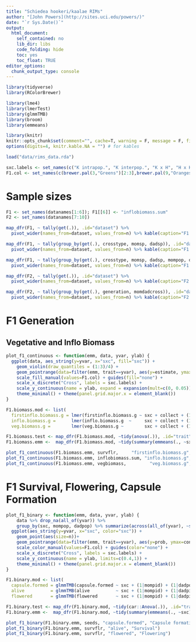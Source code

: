 ```yaml
---
title: "Schiedea hookeri/kaalae RIMs"
author: "[John Powers](http://sites.uci.edu/powers/)"
date: "`r Sys.Date()`"
output:
  html_document:
    self_contained: no
    lib_dir: libs
    code_folding: hide
    toc: yes
    toc_float: TRUE
editor_options: 
  chunk_output_type: console
---
```


<style type="text/css">
  .main-container { max-width: 1000px; margin-left: 0; margin-right: auto; }
img{ max-width:200%; height: auto; }
td, th { padding : 6px }
</style>


```r
library(tidyverse)
library(RColorBrewer)

library(lme4)
library(lmerTest)
library(glmmTMB)
library(broom)
library(emmeans)

library(knitr)
knitr::opts_chunk$set(comment="", cache=T, warning = F, message = F, fig.path = "figures/", dev = "svglite", fig.width=5, fig.height=4)
options(digits=4, knitr.kable.NA = "") # for kables

load("data/rims_data.rda")

sxc.labels <- set_names(c("K intrapop.", "K interpop.", "K x H", "H x K", "H interpop.", "H intrapop"), sxc.levels)
F1.col <- set_names(c(brewer.pal(3,"Greens")[2:3],brewer.pal(9,"Oranges")[5], brewer.pal(9,"Set1")[7], brewer.pal(3,"Purples")[3:2]), sxc.levels)
```

# Sample sizes

```r
F1 <- set_names(datanames[1:6]); F1[[6]] <- "inflobiomass.sum"
F2 <- set_names(datanames[7:10])

map_dfr(F1, ~ tally(get(.)), .id="dataset") %>% 
  pivot_wider(names_from=dataset, values_from=n) %>% kable(caption="F1 datasets totals")

map_dfr(F1, ~ tally(group_by(get(.), crosstype, momsp, dadsp)), .id="dataset") %>% 
  pivot_wider(names_from=dataset, values_from=n) %>% kable(caption="F1 datasets by crosstype and species")

map_dfr(F1, ~ tally(group_by(get(.), crosstype, momsp, dadsp, mompop, dadpop)), .id="dataset") %>% 
  pivot_wider(names_from=dataset, values_from=n) %>% kable(caption="F1 datasets by crosstype and population")

map_dfr(F2, ~ tally(get(.)), .id="dataset") %>% 
  pivot_wider(names_from=dataset, values_from=n) %>% kable(caption="F2 datasets totals")

map_dfr(F2, ~ tally(group_by(get(.), generation, momdadcross)), .id="dataset") %>% 
  pivot_wider(names_from=dataset, values_from=n) %>% kable(caption="F2 datasets by cross")
```

# F1 Generation

## Vegetative and Inflo Biomass

```r
plot_f1_continuous <- function(emm, data, yvar, ylab) {
  ggplot(data, aes_string(y=yvar, x="sxc", fill="sxc")) +
    geom_violin(draw_quantiles = (1:3)/4) + 
    geom_pointrange(data=filter(emm, trait==yvar), aes(y=estimate, ymax=conf.high, ymin=conf.low)) + 
    scale_fill_manual(values=F1.col) + guides(fill="none") +
    scale_x_discrete("Cross", labels = sxc.labels) + 
    scale_y_continuous(name = ylab, expand = expansion(mult=c(0, 0.05)), limits=c(0,NA)) +
    theme_minimal() + theme(panel.grid.major.x = element_blank())
}

F1.biomass.mod <- list(
  firstinflo.biomass.g = lmer(firstinflo.biomass.g ~ sxc + collect + (1|mompid) + (1|dadpid), data=survflr),
  inflo.biomass.g =      lmer(inflo.biomass.g  ~     sxc + collect + (1|mompid) + (1|dadpid), data=inflobiomass.sum),
  veg.biomass.g =        lmer(veg.biomass.g ~        sxc + collect + (1|mompid) + (1|dadpid), data=vegbiomass))

F1.biomass.test <- map_dfr(F1.biomass.mod, ~tidy(anova(.)), .id="trait")
F1.biomass.emm <-  map_dfr(F1.biomass.mod, ~tidy(summary(emmeans(., ~sxc))), .id="trait") #average over collect date

plot_f1_continuous(F1.biomass.emm, survflr,     "firstinflo.biomass.g", "First inflorescence biomass (g)")
plot_f1_continuous(F1.biomass.emm, inflobiomass.sum, "inflo.biomass.g",       "Inflorescence biomass (g)")
plot_f1_continuous(F1.biomass.emm, vegbiomass,         "veg.biomass.g",          "Vegetative biomass (g)")
```

# F1 Survival, Flowering, Capsule Formation

```r
plot_f1_binary <- function(emm, data, yvar, ylab) {
    data %>% drop_na(all_of(yvar)) %>% 
    group_by(sxc, mompop, dadpop) %>% summarize(across(all_of(yvar), ~sum(.)/n()), n=n()) %>% 
  ggplot(aes_string(y=yvar, x="sxc", color="sxc")) +
    geom_point(aes(size=n))+
    geom_pointrange(data=filter(emm, trait==yvar), aes(y=prob, ymax=conf.high, ymin=conf.low), color="black") + 
    scale_color_manual(values=F1.col) + guides(color="none") +
    scale_x_discrete("Cross", labels = sxc.labels) + 
    scale_y_continuous(name = ylab, limits=c(0.4,1)) +
    theme_minimal() + theme(panel.grid.major.x = element_blank())
}

F1.binary.mod <- list(
  capsule.formed = glmmTMB(capsule.formed ~ sxc + (1|mompid) + (1|dadpop),  family="binomial", data=seeds), #TODO try to find dadpid for seeds
  alive          = glmmTMB(alive          ~ sxc + (1|mompid) + (1|dadpid),  family="binomial", data=survflr),
  flowered       = glmmTMB(flowered       ~ sxc + (1|mompid) + (1|dadpid),  family="binomial", data=survflr))

F1.binary.test <- map_dfr(F1.binary.mod, ~tidy(car::Anova(.)), .id="trait")
F1.binary.emm <-  map_dfr(F1.binary.mod, ~tidy(summary(emmeans(., ~sxc), type="response")), .id="trait")

plot_f1_binary(F1.binary.emm, seeds, "capsule.formed", "Capsule formation")
plot_f1_binary(F1.binary.emm, survflr, "alive", "Survival")
plot_f1_binary(F1.binary.emm, survflr, "flowered", "Flowering")
```

